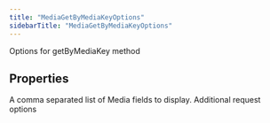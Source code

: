 ```yaml
---
title: "MediaGetByMediaKeyOptions"
sidebarTitle: "MediaGetByMediaKeyOptions"
---
```


Options for getByMediaKey method

## Properties

<ParamField name="mediafields" type="string[]">
A comma separated list of Media fields to display.
</ParamField>





<ParamField name="requestOptions" type="[RequestOptions](/xdks/typescript/reference/interfaces/RequestOptions)">
Additional request options
</ParamField>



